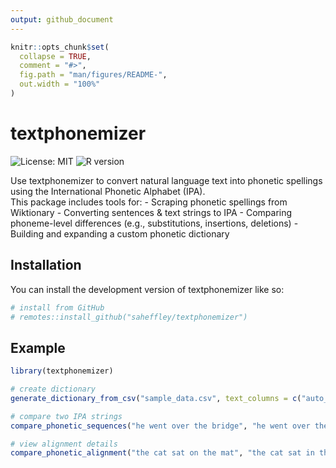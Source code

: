 ```yaml
---
output: github_document
---
```


<!-- README.md is generated from README.Rmd. Please edit that file -->

```r
knitr::opts_chunk$set(
  collapse = TRUE,
  comment = "#>",
  fig.path = "man/figures/README-",
  out.width = "100%"
)
```

# textphonemizer

<!-- badges: start -->
![License: MIT](https://img.shields.io/badge/license-MIT-blue.svg)
![R version](https://img.shields.io/badge/R-4.0%2B-success)
<!-- badges: end -->

Use textphonemizer to convert natural language text into phonetic spellings using the International Phonetic Alphabet (IPA).  
This package includes tools for:
- Scraping phonetic spellings from Wiktionary
- Converting sentences & text strings to IPA
- Comparing phoneme-level differences (e.g., substitutions, insertions, deletions)
- Building and expanding a custom phonetic dictionary

## Installation

You can install the development version of textphonemizer like so:

``` r
# install from GitHub
# remotes::install_github("saheffley/textphonemizer")
```

## Example

```r
library(textphonemizer)

# create dictionary
generate_dictionary_from_csv("sample_data.csv", text_columns = c("auto_transcript", "manual_transcript"))

# compare two IPA strings
compare_phonetic_sequences("he went over the bridge", "he went over the ridge")

# view alignment details
compare_phonetic_alignment("the cat sat on the mat", "the cat sat in the mat")

```

